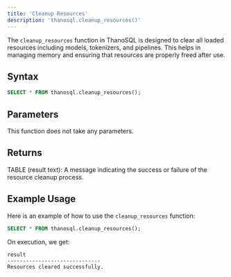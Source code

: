 ```yaml
---
title: 'Cleanup Resources' 
description: 'thanosql.cleanup_resources()'
---
```


The `cleanup_resources` function in ThanoSQL is designed to clear all loaded resources including models, tokenizers, and pipelines. This helps in managing memory and ensuring that resources are properly freed after use.

## Syntax 

```sql
SELECT * FROM thanosql.cleanup_resources();
```

## Parameters
This function does not take any parameters.

## Returns
TABLE (result text): A message indicating the success or failure of the resource cleanup process.

## Example Usage
Here is an example of how to use the `cleanup_resources` function:
```sql
SELECT * FROM thanosql.cleanup_resources();
```
On execution, we get:
```
result
------------------------------
Resources cleared successfully.
```